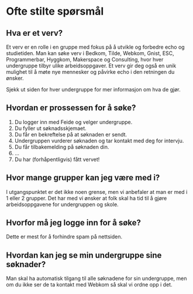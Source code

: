 # Ofte stilte spørsmål

## Hva er et verv?

Et verv er en rolle i en gruppe med fokus på å utvikle og forbedre echo og studietiden. Man kan søke verv i Bedkom, Tilde, Webkom, Gnist, ESC, Programmerbar, Hyggkom, Makerspace og Consulting, hvor hver undergruppe tilbyr ulike arbeidsoppgaver. Et verv gir deg også en unik mulighet til å møte nye mennesker og påvirke echo i den retningen du ønsker.

Sjekk ut siden for hver undergruppe for mer informasjon om hva de gjør.

## Hvordan er prossessen for å søke?

1. Du logger inn med Feide og velger undergruppe.
2. Du fyller ut søknadsskjemaet.
3. Du får en bekreftelse på at søknaden er sendt.
4. Undergruppen vurderer søknaden og tar kontakt med deg for intervju.
5. Du får tilbakemelding på søknaden din.
6. ...
7. Du har (forhåpentligvis) fått vervet!

## Hvor mange grupper kan jeg være med i?

I utgangspunktet er det ikke noen grense, men vi anbefaler at man er med i 1 eller 2 grupper. Det har med vi ønsker at folk skal ha tid til å gjøre arbeidsoppgavene for undergruppen og skole.

## Hvorfor må jeg logge inn for å søke?

Dette er mest for å forhindre spam på nettsiden.

## Hvordan kan jeg se min undergruppe sine søknader?

Man skal ha automatisk tilgang til alle søknadene for sin undergruppe, men om du ikke ser de ta kontakt med Webkom så skal vi ordne opp i det.
